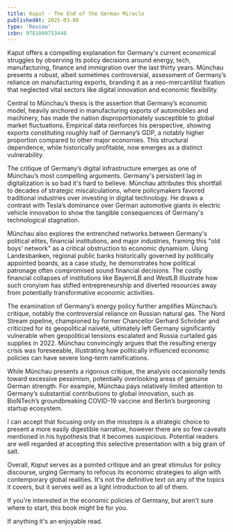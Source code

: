 ```yaml
---
title: Kaput - The End of the German Miracle
publishedAt: 2025-03-06
type: 'Review'
isbn: 9781800753440
---
```


Kaput offers a compelling explanation for Germany's current economical struggles by observing its policy decisions around energy, tech, manufacturing, finance and immigration over the last thirty years. Münchau presents a robust, albeit sometimes controversial, assessment of Germany’s reliance on manufacturing exports, branding it as a neo-mercantilist fixation that neglected vital sectors like digital innovation and economic flexibility.

Central to Münchau’s thesis is the assertion that Germany’s economic model, heavily anchored in manufacturing exports of automobiles and machinery, has made the nation disproportionately susceptible to global market fluctuations. Empirical data reinforces his perspective, showing exports constituting roughly half of Germany’s GDP, a notably higher proportion compared to other major economies. This structural dependence, while historically profitable, now emerges as a distinct vulnerability.

The critique of Germany’s digital infrastructure emerges as one of Münchau’s most compelling arguments. Germany's persistent lag in digitalization is so bad it's hard to believe. Münchau attributes this shortfall to decades of strategic miscalculations, where policymakers favored traditional industries over investing in digital technology. He draws a contrast with Tesla’s dominance over German automotive giants in electric vehicle innovation to show the tangible consequences of Germany's technological stagnation.

Münchau also explores the entrenched networks between Germany's political elites, financial institutions, and major industries, framing this "old boys’ network" as a critical obstruction to economic dynamism. Using Landesbanken, regional public banks historically governed by politically appointed boards, as a case study, he demonstrates how political patronage often compromised sound financial decisions. The costly financial collapses of institutions like BayernLB and WestLB illustrate how such cronyism has stifled entrepreneurship and diverted resources away from potentially transformative economic activities.

The examination of Germany’s energy policy further amplifies Münchau’s critique, notably the controversial reliance on Russian natural gas. The Nord Stream pipeline, championed by former Chancellor Gerhard Schröder and criticized for its geopolitical naïveté, ultimately left Germany significantly vulnerable when geopolitical tensions escalated and Russia curtailed gas supplies in 2022. Münchau convincingly argues that the resulting energy crisis was foreseeable, illustrating how politically influenced economic policies can have severe long-term ramifications.

While Münchau presents a rigorous critique, the analysis occasionally tends toward excessive pessimism, potentially overlooking areas of genuine German strength. For example, Münchau pays relatively limited attention to Germany’s substantial contributions to global innovation, such as BioNTech’s groundbreaking COVID-19 vaccine and Berlin’s burgeoning startup ecosystem.

I can accept that focusing only on the missteps is a strategic choice to present a more easily digestible narrative, however there are so few caveats mentioned in his hypothesis that it becomes suspicious. Potential readers are well regarded at accepting this selective presentation with a big grain of salt.

Overall, _Kaput_ serves as a pointed critique and an great stimulus for policy discourse, urging Germany to refocus its economic strategies to align with contemporary global realities. It's not the definitive text on any of the topics it covers, but it serves well as a light introduction to all of them.

If you're interested in the economic policies of Germany, but aren't sure where to start, this book might be for you.

If anything it's an enjoyable read.
